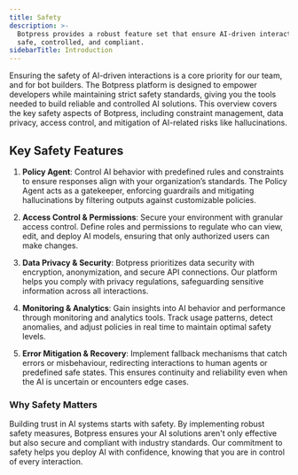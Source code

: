 ```yaml
---
title: Safety
description: >-
  Botpress provides a robust feature set that ensure AI-driven interactions are
  safe, controlled, and compliant.
sidebarTitle: Introduction
---
```


Ensuring the safety of AI-driven interactions is a core priority for our team, and for <Tooltip tip="Happy bot building!">bot builders</Tooltip>. The Botpress platform is designed to empower developers while maintaining strict safety standards, giving you the tools needed to build reliable and controlled AI solutions. This overview covers the key safety aspects of Botpress, including constraint management, data privacy, access control, and mitigation of AI-related risks like hallucinations.

## Key Safety Features

1. **Policy Agent**: Control AI behavior with predefined rules and constraints to ensure responses align with your organization’s standards. The Policy Agent acts as a gatekeeper, enforcing guardrails and mitigating hallucinations by filtering outputs against customizable policies.

2. **Access Control & Permissions**: Secure your environment with granular access control. Define roles and permissions to regulate who can view, edit, and deploy AI models, ensuring that only authorized users can make changes.

3. **Data Privacy & Security**: Botpress prioritizes data security with encryption, anonymization, and secure API connections. Our platform helps you comply with privacy regulations, safeguarding sensitive information across all interactions.

4. **Monitoring & Analytics**: Gain insights into AI behavior and performance through monitoring and analytics tools. Track usage patterns, detect anomalies, and adjust policies in real time to maintain optimal safety levels.

5. **Error Mitigation & Recovery**: Implement fallback mechanisms that catch errors or misbehaviour, redirecting interactions to human agents or predefined safe states. This ensures continuity and reliability even when the AI is uncertain or encounters edge cases.

### **Why Safety Matters**

Building trust in AI systems starts with safety. By implementing robust safety measures, Botpress ensures your AI solutions aren't only effective but also secure and compliant with industry standards. Our commitment to safety helps you deploy AI with confidence, knowing that you are in control of every interaction.
